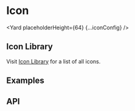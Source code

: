 



# Icon

<Yard placeholderHeight={64} {...iconConfig} />

## Icon Library

Visit [Icon Library](/iconLibrary) for a list of all icons.

## Examples

<Example title="Icon basic usage" path="icon/examples/all">
  <IconExamples />
</Example>

## API

<ApiTable title="Icon props" config={iconConfig} />
<ImplementationLink componentPath="icon" />